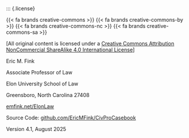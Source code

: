 ::: {.license}

[{{< fa brands creative-commons >}} {{< fa brands creative-commons-by >}} {{< fa brands creative-commons-nc >}} {{< fa brands creative-commons-sa >}}]{.license-i}

[All original content is licensed under a [Creative Commons Attribution NonCommercial ShareAlike 4.0 International License](https://creativecommons.org/licenses/by-nc-sa/4.0/)]

[Eric M. Fink]{.license-h2}

[Associate Professor of Law]{.license-h3}

[Elon University School of Law]{.license-h3}

[Greensboro, North Carolina 27408]{.license-h3}

[[emfink.net/ElonLaw](https://www.emfink.net/ElonLaw/)]{.license-h4}

[Source Code: [[github.com/EricMFink/CivProCasebook]{.mono-font}](https://github.com/EricMFink/CivProCasebook){.mono-font}]{.license-h3}

[Version 4.1, August 2025]{.license-h3}